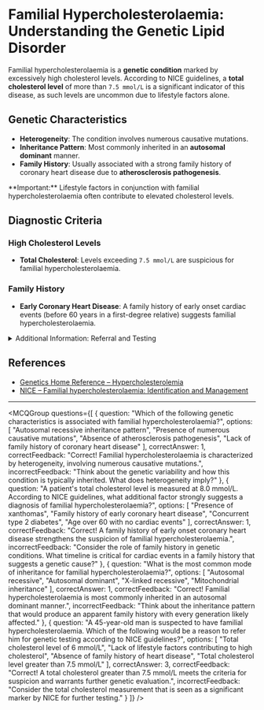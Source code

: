 
# Familial Hypercholesterolaemia: Understanding the Genetic Lipid Disorder

Familial hypercholesterolaemia is a **genetic condition** marked by excessively high cholesterol levels. According to NICE guidelines, a **total cholesterol level** of more than `7.5 mmol/L` is a significant indicator of this disease, as such levels are uncommon due to lifestyle factors alone.

## Genetic Characteristics

- **Heterogeneity**: The condition involves numerous causative mutations.
- **Inheritance Pattern**: Most commonly inherited in an **autosomal dominant** manner.
- **Family History**: Usually associated with a strong family history of coronary heart disease due to **atherosclerosis pathogenesis**.

<Callout emoji="📌">
**Important:** Lifestyle factors in conjunction with familial hypercholesterolaemia often contribute to elevated cholesterol levels.
</Callout>

## Diagnostic Criteria

### High Cholesterol Levels

- **Total Cholesterol**: Levels exceeding `7.5 mmol/L` are suspicious for familial hypercholesterolaemia.

### Family History

- **Early Coronary Heart Disease**: A family history of early onset cardiac events (before 60 years in a first-degree relative) suggests familial hypercholesterolaemia.

<details>
<summary>Additional Information: Referral and Testing</summary>

- **Genetic Testing**: Referral for genetic testing is recommended for individuals meeting the above criteria.
- **NICE Guidelines**: Follow recommendations outlined by NICE for proper identification and management.

</details>

## References

* [Genetics Home Reference – Hypercholesterolemia](https://ghr.nlm.nih.gov/condition/hypercholesterolemia)
* [NICE – Familial hypercholesterolaemia: Identification and Management](https://www.nice.org.uk/guidance/cg71/chapter/Recommendations)

---

<MCQGroup questions={[
  {
    question: "Which of the following genetic characteristics is associated with familial hypercholesterolaemia?",
    options: [
      "Autosomal recessive inheritance pattern",
      "Presence of numerous causative mutations",
      "Absence of atherosclerosis pathogenesis",
      "Lack of family history of coronary heart disease"
    ],
    correctAnswer: 1,
    correctFeedback: "Correct! Familial hypercholesterolaemia is characterized by heterogeneity, involving numerous causative mutations.",
    incorrectFeedback: "Think about the genetic variability and how this condition is typically inherited. What does heterogeneity imply?"
  },
  {
    question: "A patient's total cholesterol level is measured at 8.0 mmol/L. According to NICE guidelines, what additional factor strongly suggests a diagnosis of familial hypercholesterolaemia?",
    options: [
      "Presence of xanthomas",
      "Family history of early coronary heart disease",
      "Concurrent type 2 diabetes",
      "Age over 60 with no cardiac events"
    ],
    correctAnswer: 1,
    correctFeedback: "Correct! A family history of early onset coronary heart disease strengthens the suspicion of familial hypercholesterolaemia.",
    incorrectFeedback: "Consider the role of family history in genetic conditions. What timeline is critical for cardiac events in a family history that suggests a genetic cause?"
  },
  {
    question: "What is the most common mode of inheritance for familial hypercholesterolaemia?",
    options: [
      "Autosomal recessive",
      "Autosomal dominant",
      "X-linked recessive",
      "Mitochondrial inheritance"
    ],
    correctAnswer: 1,
    correctFeedback: "Correct! Familial hypercholesterolaemia is most commonly inherited in an autosomal dominant manner.",
    incorrectFeedback: "Think about the inheritance pattern that would produce an apparent family history with every generation likely affected."
  },
  {
    question: "A 45-year-old man is suspected to have familial hypercholesterolaemia. Which of the following would be a reason to refer him for genetic testing according to NICE guidelines?",
    options: [
      "Total cholesterol level of 6 mmol/L",
      "Lack of lifestyle factors contributing to high cholesterol",
      "Absence of family history of heart disease",
      "Total cholesterol level greater than 7.5 mmol/L"
    ],
    correctAnswer: 3,
    correctFeedback: "Correct! A total cholesterol greater than 7.5 mmol/L meets the criteria for suspicion and warrants further genetic evaluation.",
    incorrectFeedback: "Consider the total cholesterol measurement that is seen as a significant marker by NICE for further testing."
  }
]} />